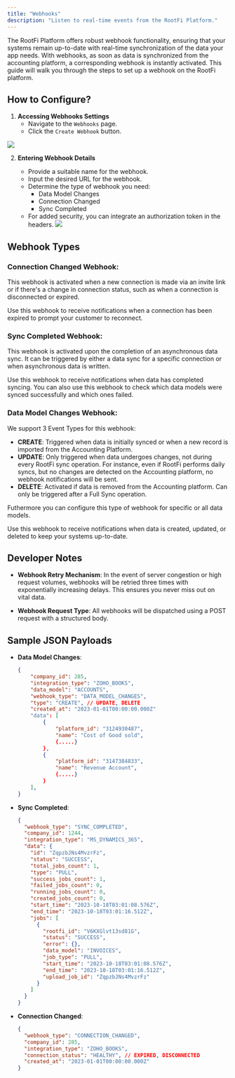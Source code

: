 ```yaml
---
title: "Webhooks"
description: "Listen to real-time events from the RootFi Platform."
---
```


The RootFi Platform offers robust webhook functionality, ensuring that your systems remain up-to-date with real-time synchronization of the data your app needs. With webhooks, as soon as data is synchronized from the accounting platform, a corresponding webhook is instantly activated. This guide will walk you through the steps to set up a webhook on the RootFi platform.

## How to Configure?

1. **Accessing Webhooks Settings**
   - Navigate to the `Webhooks` page.
   - Click the `Create Webhook` button.

![](/images/443662f-image_4.png)

2. **Entering Webhook Details**

   - Provide a suitable name for the webhook.
   - Input the desired URL for the webhook.
   - Determine the type of webhook you need:
     - Data Model Changes
     - Connection Changed
     - Sync Completed
   - For added security, you can integrate an authorization token in the headers.
     ![](/images/4aa98b8-Screenshot_2023-06-21_at_5.54.18_PM.png)

## Webhook Types

### Connection Changed Webhook:

This webhook is activated when a new connection is made via an invite link or if there's a change in connection status, such as when a connection is disconnected or expired.

Use this webhook to receive notifications when a connection has been expired to prompt your customer to reconnect.

### Sync Completed Webhook:

This webhook is activated upon the completion of an asynchronous data sync. It can be triggered by either a data sync for a specific connection or when asynchronous data is written.

Use this webhook to receive notifications when data has completed syncing. You can also use this webhook to check which data models were synced successfully and which ones failed.

### Data Model Changes Webhook:

We support 3 Event Types for this webhook:

- **CREATE**: Triggered when data is initially synced or when a new record is imported from the Accounting Platform.
- **UPDATE**: Only triggered when data undergoes changes, not during every RootFi sync operation. For instance, even if RootFi performs daily syncs, but no changes are detected on the Accounting platform, no webhook notifications will be sent.
- **DELETE**: Activated if data is removed from the Accounting platform. Can only be triggered after a Full Sync operation.

Futhermore you can configure this type of webhook for specific or all data models.

Use this webhook to receive notifications when data is created, updated, or deleted to keep your systems up-to-date.

## Developer Notes

- **Webhook Retry Mechanism**:
  In the event of server congestion or high request volumes, webhooks will be retried three times with exponentially increasing delays. This ensures you never miss out on vital data.

- **Webhook Request Type**:
  All webhooks will be dispatched using a POST request with a structured body.

## Sample JSON Payloads

- **Data Model Changes**:

  ```json
  {
      "company_id": 285,
      "integration_type": "ZOHO_BOOKS",
      "data_model": "ACCOUNTS",
      "webhook_type": "DATA_MODEL_CHANGES",
      "type": "CREATE", // UPDATE, DELETE
      "created_at": "2023-01-01T00:00:00.000Z"
      "data": [
          {
              "platform_id": "3124930487",
              "name": "Cost of Good sold",
              {.....}
          },
          {
              "platform_id": "3147384833",
              "name": "Revenue Account",
              {.....}
          }
      ],
  }
  ```

- **Sync Completed**:

  ```json
  {
    "webhook_type": "SYNC_COMPLETED",
    "company_id": 1244,
    "integration_type": "MS_DYNAMICS_365",
    "data": {
      "id": "ZqpzbJNs4MvzrFz",
      "status": "SUCCESS",
      "total_jobs_count": 1,
      "type": "PULL",
      "success_jobs_count": 1,
      "failed_jobs_count": 0,
      "running_jobs_count": 0,
      "created_jobs_count": 0,
      "start_time": "2023-10-18T03:01:08.576Z",
      "end_time": "2023-10-18T03:01:16.512Z",
      "jobs": [
        {
          "rootfi_id": "V6KXGlvt13sd81G",
          "status": "SUCCESS",
          "error": {},
          "data_model": "INVOICES",
          "job_type": "PULL",
          "start_time": "2023-10-18T03:01:08.576Z",
          "end_time": "2023-10-18T03:01:16.512Z",
          "upload_job_id": "ZqpzbJNs4MvzrFz"
        }
      ]
    }
  }
  ```

- **Connection Changed**:
  ```json
  {
    "webhook_type": "CONNECTION_CHANGED",
    "company_id": 285,
    "integration_type": "ZOHO_BOOKS",
    "connection_status": "HEALTHY", // EXPIRED, DISCONNECTED
    "created_at": "2023-01-01T00:00:00.000Z"
  }
  ```
